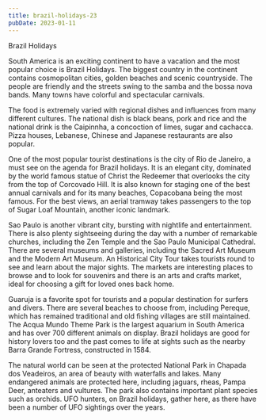 ```yaml
---
title: brazil-holidays-23
pubDate: 2023-01-11
---
```


Brazil Holidays

South America is an exciting continent to have a vacation and the most popular choice is Brazil Holidays. The biggest country in the continent contains cosmopolitan cities, golden beaches and scenic countryside. The people are friendly and the streets swing to the samba and the bossa nova bands. Many towns have colorful and spectacular carnivals. 

The food is extremely varied with regional dishes and influences from many different cultures. The national dish is black beans, pork and rice and the national drink is the Caipinnha, a concoction of limes, sugar and cachacca. Pizza houses, Lebanese, Chinese and Japanese restaurants are also popular.

One of the most popular tourist destinations is the city of Rio de Janeiro, a must see on the agenda for Brazil holidays. It is an elegant city, dominated by the world famous statue of Christ the Redeemer that overlooks the city from the top of Corcovado Hill. It is also known for staging one of the best annual carnivals and for its many beaches, Copacobana being the most famous. For the best views, an aerial tramway takes passengers to the top of Sugar Loaf Mountain, another iconic landmark.

Sao Paulo is another vibrant city, bursting with nightlife and entertainment. There is also plenty sightseeing during the day with a number of remarkable churches, including the Zen Temple and the Sao Paulo Municipal Cathedral. There are several museums and galleries, including the Sacred Art Museum and the Modern Art Museum. An Historical City Tour takes tourists round to see and learn about the major sights. The markets are interesting places to browse and to look for souvenirs and there is an arts and crafts market, ideal for choosing a gift for loved ones back home.

Guaruja is a favorite spot for tourists and a popular destination for surfers and divers. There are several beaches to choose from, including Pereque, which has remained traditional and old fishing villages are still maintained. The Acqua Mundo Theme Park is the largest aquarium in South America and has over 700 different animals on display. Brazil holidays are good for history lovers too and the past comes to life at sights such as the nearby Barra Grande Fortress, constructed in 1584.

The natural world can be seen at the protected National Park in Chapada dos Veadeiros, an area of beauty with waterfalls and lakes. Many endangered animals are protected here, including jaguars, rheas, Pampa Deer, anteaters and vultures. The park also contains important plant species such as orchids. UFO hunters, on Brazil holidays, gather here, as there have been a number of UFO sightings over the years.